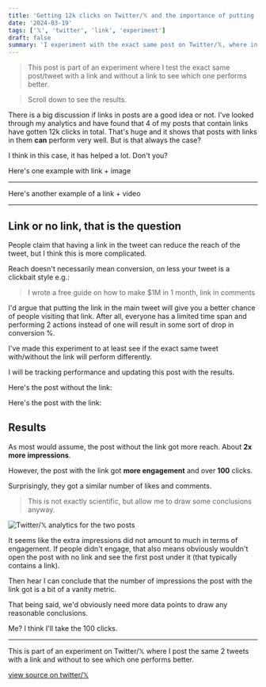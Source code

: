 ```yaml
---
title: 'Getting 12k clicks on Twitter/𝕏 and the importance of putting your link in the tweet'
date: '2024-03-19'
tags: ['𝕏', 'twitter', 'link', 'experiment']
draft: false
summary: 'I experiment with the exact same post on Twitter/𝕏, where in one I put a link in the tweet and in the other I add the links in the comments.'
---
```


<ContentPieceWrapper>

> This post is part of an experiment where I test the exact same post/tweet with a link and without a link to see which one performs better.

> Scroll down to see the results.

There is a big discussion if links in posts are a good idea or not.
I've looked through my analytics and have found that 4 of my posts that contain links have gotten 12k clicks in total. That's huge and it shows that posts with links in them **can** perform very well. But is that always the case?

I think in this case, it has helped a lot. Don't you?

Here's one example with link + image

<EmbedTweet tweetId="1724712878278586852" />

---

Here's another example of a link + video

<EmbedTweet tweetId="1716016319714165116" />

</ContentPieceWrapper>

---

## Link or no link, that is the question

People claim that having a link in the tweet can reduce the reach of the tweet, but I think this is more complicated.

Reach doesn't necessarily mean conversion, on less your tweet is a clickbait style e.g.:

> I wrote a free guide on how to make $1M in 1 month, link in comments

I'd argue that putting the link in the main tweet will give you a better chance of people visiting that link. After all, everyone has a limited time span and performing 2 actions instead of one will result in some sort of drop in conversion %.

I've made this experiment to at least see if the exact same tweet with/without the link will perform differently.

I will be tracking performance and updating this post with the results.

Here's the post without the link:

<EmbedTweet tweetId="1769975604047380561" />

Here's the post with the link:

<EmbedTweet tweetId="1770353592035422313" />

## Results

As most would assume, the post without the link got more reach.
About **2x more impressions**.

However, the post with the link got **more engagement** and over **100** clicks.

Surprisingly, they got a similar number of likes and comments.

> This is not exactly scientific, but allow me to draw some conclusions anyway.

![Twitter/𝕏 analytics for the two posts](/static/images/twitter-loink-or-no-link.webp)

It seems like the extra impressions did not amount to much in terms of engagement. If people didn't engage, that also means obviously wouldn't open the post with no link and see the first post under it (that typically contains a link).

Then hear I can conclude that the number of impressions the post with the link got is a bit of a vanity metric.

That being said, we'd obviously need more data points to draw any reasonable conclusions.

Me? I think I'll take the 100 clicks.

---

This is part of an experiment on Twitter/𝕏 where I post the same 2 tweets with a link and without to see which one performs better.

[view source on twitter/𝕏](https://twitter.com/d4m1n/status/1769975604047380561)
